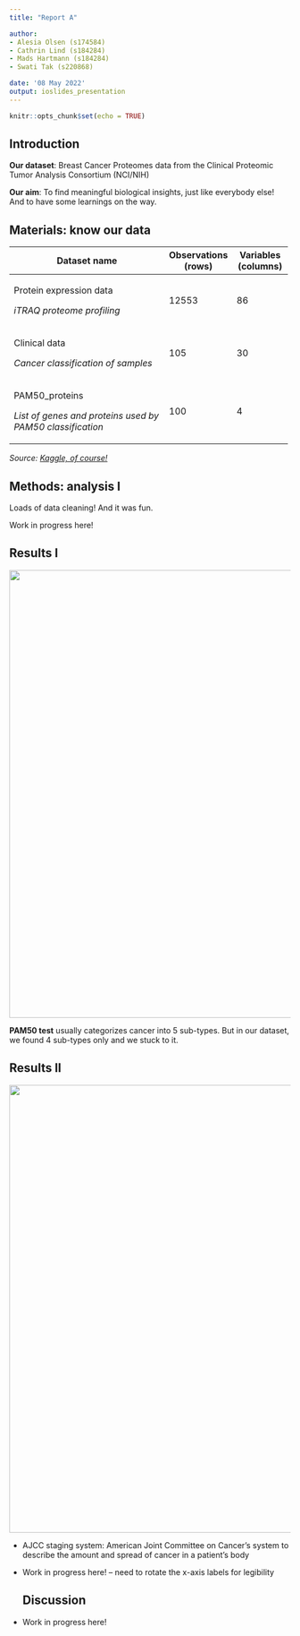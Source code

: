 ```yaml
---
title: "Report A"

author: 
- Alesia Olsen (s174584)
- Cathrin Lind (s184284)
- Mads Hartmann (s184284)
- Swati Tak (s220868)

date: '08 May 2022'
output: ioslides_presentation
---
```


```r
knitr::opts_chunk$set(echo = TRUE)
```

## Introduction

**Our dataset**: Breast Cancer Proteomes data from the Clinical Proteomic Tumor Analysis Consortium (NCI/NIH)

**Our aim**: To find meaningful biological insights, just like everybody else! And to have some learnings on the way.

## Materials: know our data

+-----------------------------------------------------------+---------------------+---------------------+
| Dataset name                                              | Observations (rows) | Variables (columns) |
+===========================================================+=====================+=====================+
| Protein expression data                                   | 12553               | 86                  |
|                                                           |                     |                     |
| *iTRAQ proteome profiling*                                |                     |                     |
+-----------------------------------------------------------+---------------------+---------------------+
| Clinical data                                             | 105                 | 30                  |
|                                                           |                     |                     |
| *Cancer classification of samples*                        |                     |                     |
+-----------------------------------------------------------+---------------------+---------------------+
| PAM50_proteins                                            | 100                 | 4                   |
|                                                           |                     |                     |
| *List of genes and proteins used by PAM50 classification* |                     |                     |
+-----------------------------------------------------------+---------------------+---------------------+

*Source: [Kaggle, of course!](https://www.kaggle.com/datasets/piotrgrabo/breastcancerproteomes)*

## Methods: analysis I

Loads of data cleaning! And it was fun.

Work in progress here!

## Results I

![](images/barPlotcancersubtypedPAM50-04.png){width="800"}

**PAM50 test** usually categorizes cancer into 5 sub-types. But in our dataset, we found 4 sub-types only and we stuck to it.

## Results II

![](images/barPlotAJCCTumorAmount-04.png){width="800"}

-   AJCC staging system: American Joint Committee on Cancer's system to describe the amount and spread of cancer in a patient's body

-   Work in progress here! -- need to rotate the x-axis labels for legibility

    ## Discussion

```{=html}
<!-- -->
```
-   Work in progress here!
